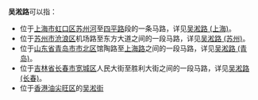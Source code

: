 '''吴淞路'''可以指：
* 位于[[上海市|上海市]][[虹口区|虹口区]][[苏州河|苏州河]]至[[四平路_(上海)|四平路]]段的一条马路，详见[[吴淞路_(上海)|吴淞路 (上海)]]。
* 位于[[苏州市|苏州市]][[沧浪区|沧浪区]]机场路至东方大道之间的一段马路，详见[[吴淞路_(苏州)|吴淞路 (苏州)]]。
* 位于[[山东省|山东省]][[青岛市|青岛市]][[市北区|市北区]]馆陶路至[[上海路|上海路]]之间的一段马路，详见[[吴淞路_(青岛)|吴淞路 (青岛)]]。
* 位于[[吉林省|吉林省]][[长春市|长春市]][[宽城区|宽城区]]人民大街至胜利大街之间的一段马路，详见[[吴淞路_(长春)|吴淞路 (长春)]]。
* 位于[[香港|香港]][[油尖旺区|油尖旺区]]的[[吴淞街|吴淞街]]
{{消歧義|S|Cat=三字路名消歧义}}